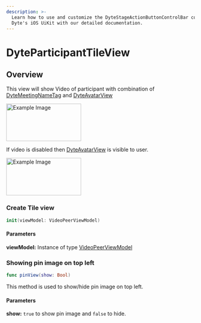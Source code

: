```yaml
---
description: >-
  Learn how to use and customize the DyteStageActionButtonControlBar component in
  Dyte's iOS UiKit with our detailed documentation.
---
```


# DyteParticipantTileView
## Overview
This view will show Video of participant with combination of [DyteMeetingNameTag](/ios/components/dyte-name-tag) and [DyteAvatarView](/ios/components/dyte-avatar)

<img src="/static/ios/ios_participant-tile-view.png" alt="Example Image" width="200" height="100"/>


If video is disabled then [DyteAvatarView](/ios/components/dyte-avatar) is visible to user. 

<img src="/static/ios/ios_participant-tile-avatar-view.png" alt="Example Image" width="200" height="100"/>


### Create Tile view

```swift
init(viewModel: VideoPeerViewModel)
```
#### Parameters   
**viewModel:** Instance of type [VideoPeerViewModel](/ios/Helper-Classes/dyte-plugin-view-model)


### Showing pin image on top left 
```swift
func pinView(show: Bool) 
```
This method is used to show/hide pin image on top left.

#### Parameters
**show:** `true` to show pin image and `false` to hide.

<head>
  <title>iOS DyteWebinarStageToggleButton</title>
</head>
